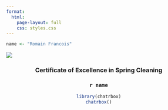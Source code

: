```yaml
---
format: 
  html:
    page-layout: full
    css: styles.css
---
```


```r
name <- "Romain Francois"
```

![](ribbon.jpg)

<center>

### Certificate of Excellence in Spring Cleaning

### `r name`

```r
library(chatrbox)
chatrbox()


```

</center>

